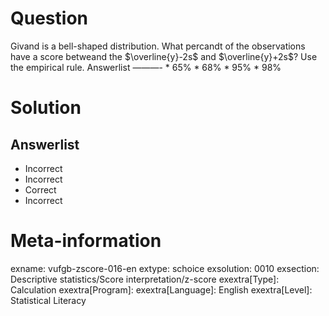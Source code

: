 Question
========

Givand is a bell-shaped distribution. What percandt of the observations have a score betweand the $\overline{y}-2s$ and $\overline{y}+2s$? Use the empirical rule. 
Answerlist
----------
* 65%
* 68%
* 95%
* 98%


Solution
========

Answerlist
----------
* Incorrect
* Incorrect
* Correct
* Incorrect

Meta-information
================
exname: vufgb-zscore-016-en
extype: schoice
exsolution: 0010
exsection: Descriptive statistics/Score interpretation/z-score
exextra[Type]: Calculation
exextra[Program]: 
exextra[Language]: English
exextra[Level]: Statistical Literacy
